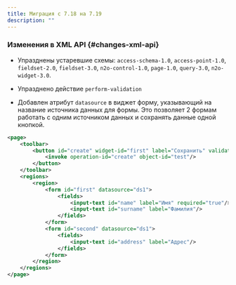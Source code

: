 ```yaml
---
title: Миграция с 7.18 на 7.19
description: ""
---
```

### Изменения в XML API {#changes-xml-api}

- Упразднены устаревшие схемы: `access-schema-1.0`, `access-point-1.0`, `fieldset-2.0`,
`fieldset-3.0`, `n2o-control-1.0`, `page-1.0`, `query-3.0`, `n2o-widget-3.0`.

- Упразднено действие `perform-validation`

- Добавлен атрибут `datasource` в виджет форму, указывающий на название источника данных для формы. Это позволяет 2 формам
работать с одним источником данных и сохранять данные одной кнопкой.

```xml {2-4} title="Пример сохранения 2х форм одной кнопкой"
<page>
    <toolbar>
        <button id="create" widget-id="first" label="Сохранить" validate="page">
            <invoke operation-id="create" object-id="test"/>
        </button>
    </toolbar>
    <regions>
        <region>
            <form id="first" datasource="ds1">
                <fields>
                    <input-text id="name" label="Имя" required="true"/>
                    <input-text id="surname" label="Фамилия"/>
                </fields>
            </form>
            <form id="second" datasource="ds1">
                <fields>
                    <input-text id="address" label="Адрес"/>
                </fields>
            </form>
        </region>
    </regions>
</page>
```
